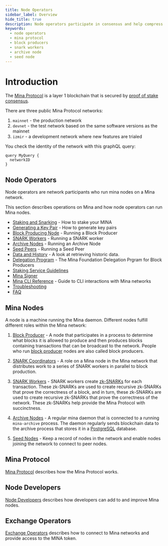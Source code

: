 ```yaml
---
title: Node Operators
sidebar_label: Overview
hide_title: true
description: Node operators participate in consensus and help compress data by generating zk-SNARKs.
keywords:
  - node operators
  - mina protocol
  - block producers
  - snark workers
  - archive node
  - seed node
---
```


# Introduction

The [Mina Protocol](/mina-protocol) is a layer 1 blockchain that is secured by [proof of stake consensus](/mina-protocol/proof-of-stake).

There are three public Mina Protocol networks:

1. `mainnet`  - the production network
2. `devnet`   - the test network based on the same software versions as the mainnet
3. `izmir`    - a development network where new features are trialed

You check the identity of the network with this graphQL query:

```
query MyQuery {
  networkID
}
```


## Node Operators

Node operators are network participants who run mina nodes on a Mina network.

This section describes operations on Mina and how node operators can run Mina nodes.

- [Staking and Snarking](/node-operators/staking-and-snarking) - How to stake your MINA
- [Generating a Key Pair](/node-operators/generating-a-keypair) - How to generate key pairs
- [Block Producing Node](/node-operators/block-producer-node) - Running a Block Producer
- [SNARK Workers](/node-operators/snark-workers) - Running a SNARK worker
- [Archive Nodes](/node-operators/archive-node) - Running an Archive Node
- [Seed Peers](/node-operators/seed-peers) - Running a Seed Peer
- [Data and History](/node-operators/data-and-history) - A look at retrieving historic data.
- [Delegation Program](/node-operators/delegation-program) - The Mina Foundation Delegation Prgram for Block Producers 
- [Staking Service Guidelines](/node-operators/staking-service-guidelines)
- [Mina Signer](/node-operators/mina-signer)
- [Mina CLI Reference](/node-operators/mina-cli-reference) - Guide to CLI interactions with Mina networks 
- [Troubleshooting](/node-operators/troubleshooting)
- [FAQ](/node-operators/faq)


## Mina Nodes

A node is a machine running the Mina daemon. Different nodes fulfill different roles within the Mina network:

1. [Block Producer](https://docs.minaprotocol.com/glossary#block-producer) - A node that participates in a process to determine what blocks it is allowed to produce and then produces blocks containing transactions that can be broadcast to the network. People who run [block producer](https://docs.minaprotocol.com/mina-protocol/block-producers) nodes are also called block producers.

2. [SNARK Coordinators](https://docs.minaprotocol.com/glossary#snark-coordinator) - A role on a Mina node in the Mina network that distributes work to a series of SNARK workers in parallel to block production.

3. [SNARK Workers](https://docs.minaprotocol.com/glossary#snark-worker) -  SNARK workers create [zk-SNARKs](https://minaprotocol.com/blog/what-are-zk-snarks) for each transaction. These zk-SNARKs are used to create recursive zk-SNARKs that prove the correctness of a block, and in turn, these zk-SNARKs are used to create recursive zk-SNARKs that prove the correctness of the network. These zk-SNARKs help provide the Mina Protocol with succinctness. 

4. [Archive Nodes](/node-operators/archive-node) - A regular mina daemon that is connected to a running `mina-archive` process. The daemon regularly sends blockchain data to the archive process that stores it in a [PostgreSQL](https://www.postgresql.org/) database.

5. [Seed Nodes](https://docs.minaprotocol.com/glossary#seed-nodes) - Keep a record of nodes in the network and enable nodes joining the network to connect to peer nodes.


## Mina Protocol

[Mina Protocol](../mina-protocol) describes how the Mina Protocol works.

## Node Developers

[Node Developers](../node-developers) describes how developers can add to and improve Mina nodes.

## Exchange Operators

[Exchange Operators](../exchange-operators/faq) describes how to connect to Mina networks and provide access to the MINA token.
